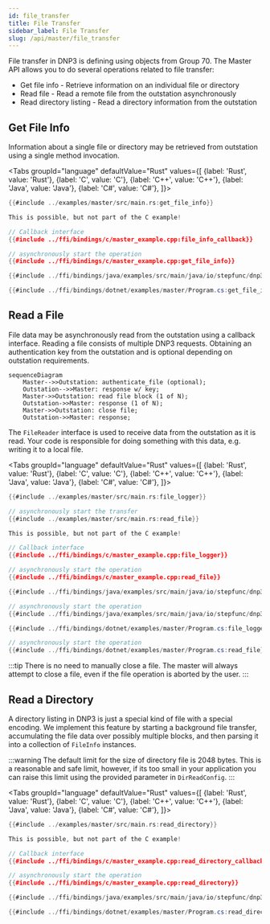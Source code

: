 ```yaml
---
id: file_transfer
title: File Transfer
sidebar_label: File Transfer
slug: /api/master/file_transfer
---
```



File transfer in DNP3 is defining using objects from Group 70. The Master API allows you to do several operations related
to file transfer:

* Get file info - Retrieve information on an individual file or directory
* Read file - Read a remote file from the outstation asynchronously
* Read directory listing - Read a directory information from the outstation

## Get File Info

Information about a single file or directory may be retrieved from outstation using a single method invocation.

<Tabs
groupId="language"
defaultValue="Rust"
values={[
{label: 'Rust', value: 'Rust'},
{label: 'C', value: 'C'},
{label: 'C++', value: 'C++'},
{label: 'Java', value: 'Java'},
{label: 'C#', value: 'C#'},
]}>
<TabItem value="Rust">

```rust
{{#include ../examples/master/src/main.rs:get_file_info}}
```

</TabItem>
<TabItem value="C">

```c
This is possible, but not part of the C example!
```

</TabItem>
<TabItem value="C++">

```cpp
// Callback interface
{{#include ../ffi/bindings/c/master_example.cpp:file_info_callback}}

// asynchronously start the operation
{{#include ../ffi/bindings/c/master_example.cpp:get_file_info}}
```

</TabItem>
<TabItem value="Java">

```java
{{#include ../ffi/bindings/java/examples/src/main/java/io/stepfunc/dnp3/examples/MasterExample.java:get_file_info}}
```

</TabItem>
<TabItem value="C#">

```csharp
{{#include ../ffi/bindings/dotnet/examples/master/Program.cs:get_file_info}}
```

</TabItem>
</Tabs>

## Read a File

File data may be asynchronously read from the outstation using a callback interface. Reading a file consists of multiple
DNP3 requests. Obtaining an authentication key from the outstation and is optional depending on outstation requirements.

```mermaid
sequenceDiagram
    Master-->>Outstation: authenticate_file (optional);
    Outstation-->>Master: response w/ key;
    Master->>Outstation: read file block (1 of N);
    Outstation->>Master: response (1 of N);
    Master->>Outstation: close file;
    Outstation->>Master: response;
```

The `FileReader` interface is used to receive data from the outstation as it is read. Your code is responsible for doing
something with this data, e.g. writing it to a local file.

<Tabs
groupId="language"
defaultValue="Rust"
values={[
{label: 'Rust', value: 'Rust'},
{label: 'C', value: 'C'},
{label: 'C++', value: 'C++'},
{label: 'Java', value: 'Java'},
{label: 'C#', value: 'C#'},
]}>
<TabItem value="Rust">

```rust
{{#include ../examples/master/src/main.rs:file_logger}}

// asynchronously start the transfer
{{#include ../examples/master/src/main.rs:read_file}}
```

</TabItem>
<TabItem value="C">

```c
This is possible, but not part of the C example!
```

</TabItem>
<TabItem value="C++">

```cpp
// Callback interface
{{#include ../ffi/bindings/c/master_example.cpp:file_logger}}

// asynchronously start the operation
{{#include ../ffi/bindings/c/master_example.cpp:read_file}}
```

</TabItem>
<TabItem value="Java">

```java
{{#include ../ffi/bindings/java/examples/src/main/java/io/stepfunc/dnp3/examples/MasterExample.java:file_logger}}

// asynchronously start the operation
{{#include ../ffi/bindings/java/examples/src/main/java/io/stepfunc/dnp3/examples/MasterExample.java:read_file}}
```

</TabItem>
<TabItem value="C#">

```csharp
{{#include ../ffi/bindings/dotnet/examples/master/Program.cs:file_logger}}

// asynchronously start the operation
{{#include ../ffi/bindings/dotnet/examples/master/Program.cs:read_file}}
```

</TabItem>
</Tabs>

:::tip
There is no need to manually close a file. The master will always attempt to close a file, even if the file operation
is aborted by the user.
:::

## Read a Directory

A directory listing in DNP3 is just a special kind of file with a special encoding. We implement this feature by starting
a background file transfer, accumulating the file data over possibly multiple blocks, and then parsing it into a collection
of `FileInfo` instances.

:::warning
The default limit for the size of directory file is 2048 bytes. This is a reasonable and safe limit, however, if its too
small in your application you can raise this limit using the provided parameter in `DirReadConfig`.
:::

<Tabs
groupId="language"
defaultValue="Rust"
values={[
{label: 'Rust', value: 'Rust'},
{label: 'C', value: 'C'},
{label: 'C++', value: 'C++'},
{label: 'Java', value: 'Java'},
{label: 'C#', value: 'C#'},
]}>
<TabItem value="Rust">

```rust
{{#include ../examples/master/src/main.rs:read_directory}}
```

</TabItem>
<TabItem value="C">

```c
This is possible, but not part of the C example!
```

</TabItem>
<TabItem value="C++">

```cpp
// Callback interface
{{#include ../ffi/bindings/c/master_example.cpp:read_directory_callback}}

// asynchronously start the operation
{{#include ../ffi/bindings/c/master_example.cpp:read_directory}}
```

</TabItem>
<TabItem value="Java">

```java
{{#include ../ffi/bindings/java/examples/src/main/java/io/stepfunc/dnp3/examples/MasterExample.java:read_directory}}
```

</TabItem>
<TabItem value="C#">

```csharp
{{#include ../ffi/bindings/dotnet/examples/master/Program.cs:read_directory}}
```

</TabItem>
</Tabs>